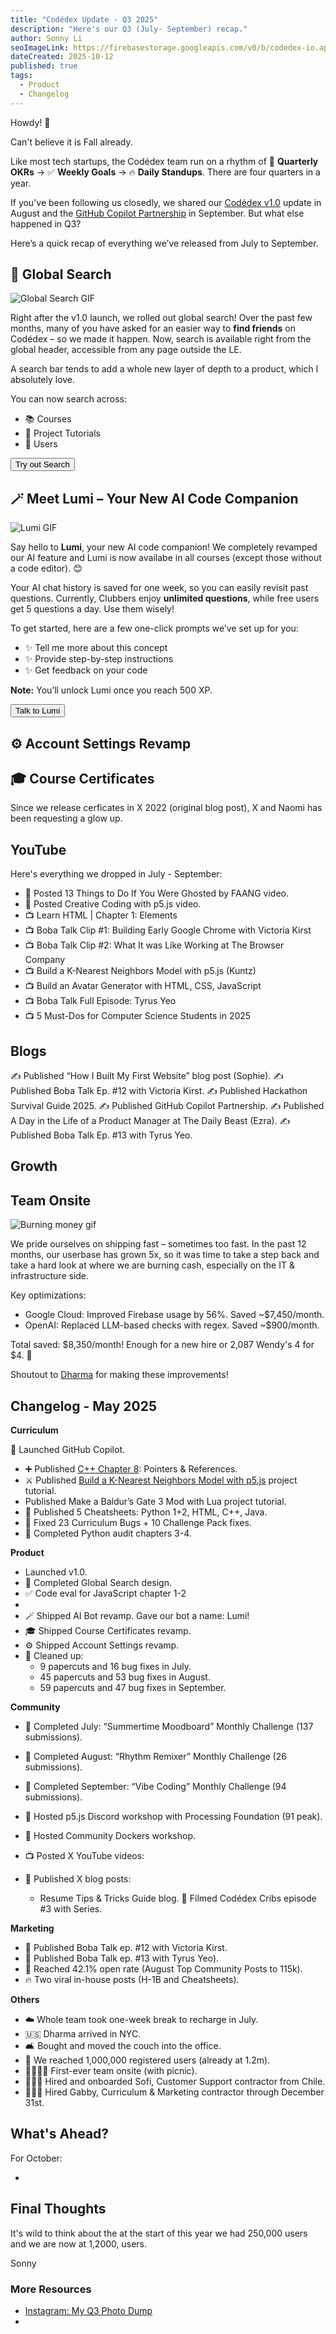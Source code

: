 ```yaml
---
title: "Codédex Update - Q3 2025"
description: "Here's our Q3 (July- September) recap."
author: Sonny Li
seoImageLink: https://firebasestorage.googleapis.com/v0/b/codedex-io.appspot.com/o/blogs%2Fcodedex-update-q3-2025%2Fbanner.png?alt=media&token=3bdbb664-089a-4b72-bfed-0a4c1ff5adc2
dateCreated: 2025-10-12
published: true
tags:
  - Product
  - Changelog
---
```


Howdy! 👋

Can't believe it is Fall already.

Like most tech startups, the Codédex team run on a rhythm of 🎯 **Quarterly OKRs** → ✅ **Weekly Goals** → 🔥 **Daily Standups**. There are four quarters in a year.

If you've been following us closedly, we shared our [Codédex v1.0](https://www.codedex.io/blog/codedex-v1) update in August and the [GitHub Copilot Partnership](https://www.codedex.io/blog/github-copilot-partnership) in September. But what else happened in Q3?

Here’s a quick recap of everything we’ve released from July to September.

## 🔎 Global Search

![Global Search GIF](https://i.imgur.com/WxRVvfV.gif)

Right after the v1.0 launch, we rolled out global search! Over the past few months, many of you have asked for an easier way to **find friends** on Codédex – so we made it happen. Now, search is available right from the global header, accessible from any page outside the LE.

A search bar tends to add a whole new layer of depth to a product, which I absolutely love.

You can now search across:

- 📚 Courses
- 📝 Project Tutorials
- 👤 Users

<div
  style={{
    display: "flex",
    justifyContent: "center",
    marginBottom: "1.2rem",
    transform: "scale(.9)",
  }}
>
  <a
    href="https://www.codedex.io"
    style={{ all: "unset" }}
    target="_blank"
    and
    rel="noopener noreferrer"
  >
    <Button variant="yellow">Try out Search</Button>
  </a>
</div>

## 🪄 Meet Lumi – Your New AI Code Companion

![Lumi GIF](https://i.imgur.com/BUOGzzp.gif)

Say hello to **Lumi**, your new AI code companion! We completely revamped our AI feature and Lumi is now availabe in all courses (except those without a code editor). 😊

Your AI chat history is saved for one week, so you can easily revisit past questions. Currently, Clubbers enjoy **unlimited questions**, while free users get 5 questions a day. Use them wisely!

To get started, here are a few one-click prompts we’ve set up for you:

- ✨ Tell me more about this concept
- ✨ Provide step-by-step instructions
- ✨ Get feedback on your code

**Note:** You’ll unlock Lumi once you reach 500 XP.

<div
  style={{
    display: "flex",
    justifyContent: "center",
    marginBottom: "1.2rem",
    transform: "scale(.9)",
  }}
>
  <a
    href="https://www.codedex.io/python/01-setting-up"
    style={{ all: "unset" }}
    target="_blank"
    and
    rel="noopener noreferrer"
  >
    <Button variant="yellow">Talk to Lumi</Button>
  </a>
</div>

## ⚙️ Account Settings Revamp



## 🎓 Course Certificates

Since we release cerficates in X 2022 (original blog post), X and Naomi has been requesting a glow up.


## YouTube

Here's everything we dropped in July - September:

- 🚀 Posted 13 Things to Do If You Were Ghosted by FAANG video.
- 🌺 Posted Creative Coding with p5.js video.
- 📺 Learn HTML | Chapter 1: Elements 
- 📺 Boba Talk Clip #1: Building Early Google Chrome with Victoria Kirst 
- 📺 Boba Talk Clip #2: What It was Like Working at The Browser Company 
- 📺 Build a K-Nearest Neighbors Model with p5.js (Kuntz)
- 📺 Build an Avatar Generator with HTML, CSS, JavaScript
- 📺 Boba Talk Full Episode: Tyrus Yeo
- 📺 5 Must-Dos for Computer Science Students in 2025

## Blogs

✍️ Published “How I Built My First Website” blog post (Sophie).
✍️ Published Boba Talk Ep. #12 with Victoria Kirst.
✍️ Published Hackathon Survival Guide 2025.
✍️ Published GitHub Copilot Partnership.
✍️ Published A Day in the Life of a Product Manager at The Daily Beast (Ezra).
✍️ Published Boba Talk Ep. #13 with Tyrus Yeo.

## Growth


## Team Onsite

![Burning money gif](https://i.imgur.com/vI0koYT.jpeg)

We pride ourselves on shipping fast – sometimes too fast. In the past 12 months, our userbase has grown 5x, so it was time to take a step back and take a hard look at where we are burning cash, especially on the IT & infrastructure side.

Key optimizations:

- Google Cloud: Improved Firebase usage by 56%. Saved ~$7,450/month.
- OpenAI: Replaced LLM-based checks with regex. Saved ~$900/month.

Total saved: \$8,350/month! Enough for a new hire or 2,087 Wendy's 4 for \$4. 🍔

Shoutout to [Dharma](https://www.codedex.io/@dharma) for making these improvements!

## Changelog - May 2025

**Curriculum**

🤖 Launched GitHub Copilot.

- ➕ Published [C++ Chapter 8](https://codedex.io/cpp): Pointers & References.
- ⚔️ Published [Build a K-Nearest Neighbors Model with p5.js](https://www.codedex.io/projects/build-a-k-nearest-neighbor-model-with-p5js) project tutorial.
-  Published Make a Baldur’s Gate 3 Mod with Lua project tutorial.
- 📜 Published 5 Cheatsheets: Python 1+2, HTML, C++, Java.
- 🧹 Fixed 23 Curriculum Bugs + 10 Challenge Pack fixes.
- 🧐 Completed Python audit chapters 3-4.


**Product**

- Launched v1.0.
- 🔎 Completed Global Search design.
- ✅ Code eval for JavaScript chapter 1-2
- 
- 🪄 Shipped AI Bot revamp. Gave our bot a name: Lumi!
- 🎓 Shipped Course Certificates revamp.
- ⚙️ Shipped Account Settings revamp.
- 🧹 Cleaned up:
  - 9 papercuts and 16 bug fixes in July.
  - 45 papercuts and 53 bug fixes in August.
  - 59 papercuts and 47 bug fixes in September.

**Community**

- 🌻 Completed July: “Summertime Moodboard” Monthly Challenge (137 submissions).
- 🌺 Completed August: “Rhythm Remixer” Monthly Challenge (26 submissions).
- 🦾 Completed September: “Vibe Coding” Monthly Challenge (94 submissions).

- 🌺 Hosted p5.js Discord workshop with Processing Foundation (91 peak).
- 🐳 Hosted Community Dockers workshop.
- 📺 Posted X YouTube videos:
  
- 📰 Published X blog posts:
  - Resume Tips & Tricks Guide blog.
🏡 Filmed Codédex Cribs episode #3 with Series.

**Marketing**

- 🧋 Published Boba Talk ep. #12 with Victoria Kirst.
- 🧋 Published Boba Talk ep. #13 with Tyrus Yeo).
- 📧 Reached 42.1% open rate (August Top Community Posts to 115k).
- 🔥 Two viral in-house posts (H-1B and Cheatsheets).

**Others**

- ☁️ Whole team took one-week break to recharge in July.
- 🇺🇸 Dharma arrived in NYC.
- 🛋️ Bought and moved the couch into the office. 
- 🥲 We reached 1,000,000 registered users (already at 1.2m).
- 🧑‍🧑‍🧒‍🧒 First-ever team onsite (with picnic).
- 👩🏽‍💻 Hired and onboarded Sofi, Customer Support contractor from Chile.
- 👩🏻‍💻 Hired Gabby, Curriculum & Marketing contractor through December 31st.


## What's Ahead?

For October:

- 

## Final Thoughts

It's wild to think about the at the start of this year we had 250,000 users and we are now at 1,2000, users. 

Sonny

### More Resources

- [Instagram: My Q3 Photo Dump](https://www.instagram.com/p/DPuRuNZkns1/?img_index=1)
- 

